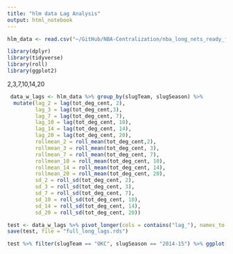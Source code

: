 ```yaml
---
title: "hlm data Lag Analysis"
output: html_notebook
---
```


```r
hlm_data <- read.csv("~/GitHub/NBA-Centralization/nba_long_nets_ready_for_hlm_2.csv")
```


```r
library(dplyr)
library(tidyverse)
library(roll)
library(ggplot2)
```



2,3,7,10,14,20


```r
 data_w_lags <- hlm_data %>% group_by(slugTeam, slugSeason) %>% 
  mutate(lag_2 = lag(tot_deg_cent, 2), 
         lag_3 = lag(tot_deg_cent,3), 
         lag_7 = lag(tot_deg_cent, 7), 
         lag_10 = lag(tot_deg_cent, 10), 
         lag_14 = lag(tot_deg_cent, 14), 
         lag_20 = lag(tot_deg_cent, 20), 
         rollmean_2 = roll_mean(tot_deg_cent,2), 
         rollmean_3 = roll_mean(tot_deg_cent, 3), 
         rollmean_7 = roll_mean(tot_deg_cent, 7), 
         rollmean_10 = roll_mean(tot_deg_cent, 10), 
         rollmean_14 = roll_mean(tot_deg_cent, 14), 
         rollmean_20 = roll_mean(tot_deg_cent, 20), 
         sd_2 = roll_sd(tot_deg_cent, 2),
         sd_3 = roll_sd(tot_deg_cent, 3),
         sd_7 = roll_sd(tot_deg_cent, 7),
         sd_10 = roll_sd(tot_deg_cent, 10), 
         sd_14 = roll_sd(tot_deg_cent, 14), 
         sd_20 = roll_sd(tot_deg_cent, 20))
```

```r
test <- data_w_lags %>% pivot_longer(cols = contains("lag_"), names_to = c("lag", "lnum"), values_to = "lval", names_sep = "_") %>% pivot_longer(cols = contains("sd_"), names_to = c("sd", "sdnum"), values_to = "sdval", names_sep = "_") %>% pivot_longer(cols = contains("rollmean_"), names_to = c("rollmean", "meannum"), values_to = "meanval", names_sep = "_")
save(test, file = "full_long_lags.rds")
```

```r
test %>% filter(slugTeam == "OKC", slugSeason == "2014-15") %>% ggplot(aes( x = numberGameTeamSeason, y = meanval, color = meannum)) +geom_smooth(span = .2, se = FALSE)

```










